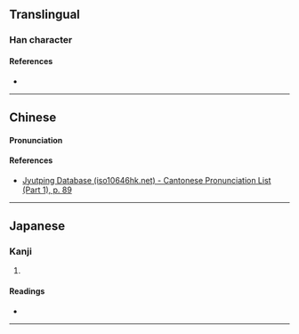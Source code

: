 {{character info/new}}
==Translingual==

===Han character===
{{Han char|rn=32|rad=土|as=17|sn=20|four=42172|canj=GSJT|ids=⿰土聯}}

====References====
* {{Han ref|kx=0242.160|dkj=05607|dj=0482.120|hdz=10501.040|uh=58E3|ud=22755|bh=F442|bd=62530}}

----

==Chinese==
====Pronunciation====
{{zh-pron
|m=lín 
|c=leon4
}}


====References====
* [http://www.iso10646hk.net/jp/document/download.jsp Jyutping Database (iso10646hk.net) - Cantonese Pronunciation List (Part 1), p. 89]

----

==Japanese==

===Kanji===
{{ja-kanji|grade=|rs=土17}}

# {{defn|lang=ja|sort=土17}}

====Readings====
* {{ja-readings|on=[[りん]] (rin)|kun=[[おか]] (oka)}}

----